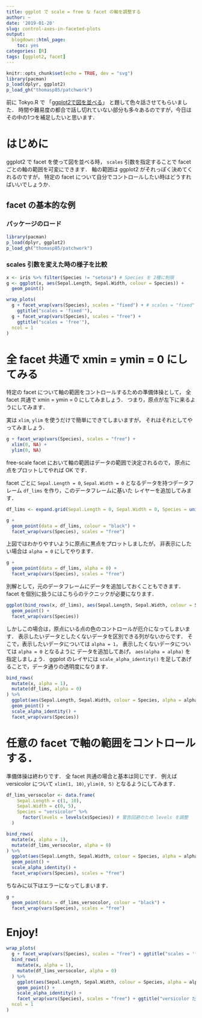 ```yaml
---
title: ggplot で scale = free な facet の軸を調整する
author: ~
date: '2019-01-20'
slug: control-axes-in-faceted-plots
output:
  blogdown::html_page:
    toc: yes
categories: [R]
tags: [ggplot2, facet]
---
```


```r
knitr::opts_chunk$set(echo = TRUE, dev = "svg")
library(pacman)
p_load(dplyr, ggplot2)
p_load_gh("thomasp85/patchwork")
```

前に Tokyo.R で
「[ggplot2で図を並べる](https://atusy.github.io/presentation/tokyor073/tokyor073-multi-ggplot2.html?raw#/)」
と題して色々話させてもらいました．
時間や難易度の都合で話し切れていない部分も多々あるのですが，今日はその中の1つを補足したいと思います．

# はじめに {#intro}

ggplot2 で facet を使って図を並べる時， `scales` 引数を指定することで
facet ごとの軸の範囲を可変にできます．
軸の範囲は ggplot2 がそれっぽく決めてくれるのですが，
特定の facet について自分でコントロールしたい時はどうすればいいでしょうか．

## facet の基本的な例 {#facet-basics}

### パッケージのロード {#pkg}

```r
library(pacman)
p_load(dplyr, ggplot2)
p_load_gh("thomasp85/patchwork")
```

### scales 引数を変えた時の様子を比較 {#compare-scales-args}

```r
x <- iris %>% filter(Species != "setosa") # Species を 2種に制限
g <- ggplot(x, aes(Sepal.Length, Sepal.Width, colour = Species)) +
  geom_point()

wrap_plots(
  g + facet_wrap(vars(Species), scales = "fixed") + # scales = "fixed" が既定値
    ggtitle("scales = 'fixed'"), 
  g + facet_wrap(vars(Species), scales = "free") +
    ggtitle("scales = 'free'"),
  ncol = 1
)
```



# 全 facet 共通で xmin = ymin = 0 にしてみる {#include-origin}

特定の facet について軸の範囲をコントロールするための準備体操として，
全 facet 共通で xmin = ymin = 0 にしてみましょう．
つまり，原点が左下に来るようにしてみます．

実は `xlim`, `ylim` を使うだけで簡単にできてしまいますが，
それはそれとしてやってみましょう．

```r
g + facet_wrap(vars(Species), scales = "free") + 
  xlim(0, NA) + 
  ylim(0, NA)
```


free-scale facet において軸の範囲はデータの範囲で決定されるので，
原点に点をプロットしてやれば OK です．

facet ごとに `Sepal.Length = 0`, `Sepal.Width = 0` となるデータを持つデータフレーム `df_lims` を作り，このデータフレームに基いた レイヤーを追加してみます．

```r
df_lims <- expand.grid(Sepal.Length = 0, Sepal.Width = 0, Species = unique(x$Species))

g +
  geom_point(data = df_lims, colour = "black") +
  facet_wrap(vars(Species), scales = "free")
```

上図ではわかりやすいように原点に黒点をプロットしましたが，
非表示にしたい場合は `alpha = 0` にしてやります．

```r
g +
  geom_point(data = df_lims, alpha = 0) +
  facet_wrap(vars(Species), scales = "free")
```

別解として，元のデータフレームにデータを追加しておくこともできます．
facet を個別に扱うにはこちらのテクニックが必要になります．

```r
ggplot(bind_rows(x, df_lims), aes(Sepal.Length, Sepal.Width, colour = Species)) +
  geom_point() +
  facet_wrap(vars(Species))
```

しかしこの場合は，原点にいる点の色のコントロールが厄介になってしまいます．
表示したいデータとしたくないデータを区別できる列がないからです．
そこで，表示したいデータについては `alpha = 1`，
表示したくないデータについては `alpha = 0` となるように
データを追加してあげ， `aes(alpha = alpha)` を指定しましょう．
ggplot のレイヤには `scale_alpha_identity()`
を足してあげることで，データ通りの透明度になります．

```r
bind_rows(
  mutate(x, alpha = 1),
  mutate(df_lims, alpha = 0)
) %>%
  ggplot(aes(Sepal.Length, Sepal.Width, colour = Species, alpha = alpha)) +
  geom_point() +
  scale_alpha_identity() +
  facet_wrap(vars(Species))
```

# 任意の facet で軸の範囲をコントロールする．

準備体操は終わりです．
全 facet 共通の場合と基本は同じです．
例えば versicolor について `xlim(1, 10)`, `ylim(0, 5)` となるようにしてみます．

```r
df_lims_versocolor <- data.frame(
    Sepal.Length = c(1, 10), 
    Sepal.Width = c(0, 5),
    Species = "versicolor" %>%
      factor(levels = levels(x$Species)) # 警告回避のため levels を調整
  )

bind_rows(
  mutate(x, alpha = 1),
  mutate(df_lims_versocolor, alpha = 0)
) %>%
  ggplot(aes(Sepal.Length, Sepal.Width, colour = Species, alpha = alpha)) +
  geom_point() +
  scale_alpha_identity() +
  facet_wrap(vars(Species), scales = "free")
```

ちなみに以下はエラーになってしまいます．

```r
g +
  geom_point(data = df_lims_versocolor, colour = "black") +
  facet_wrap(vars(Species), scales = "free")
```

# Enjoy!


```r
wrap_plots(
  g + facet_wrap(vars(Species), scales = "free") + ggtitle("scales = 'free'"),
  bind_rows(
    mutate(x, alpha = 1),
    mutate(df_lims_versocolor, alpha = 0)
  ) %>%
    ggplot(aes(Sepal.Length, Sepal.Width, colour = Species, alpha = alpha)) +
    geom_point() +
    scale_alpha_identity() +
    facet_wrap(vars(Species), scales = "free") + ggtitle("versicolor だけx-y-軸を調整"),
  ncol = 1
)
```

